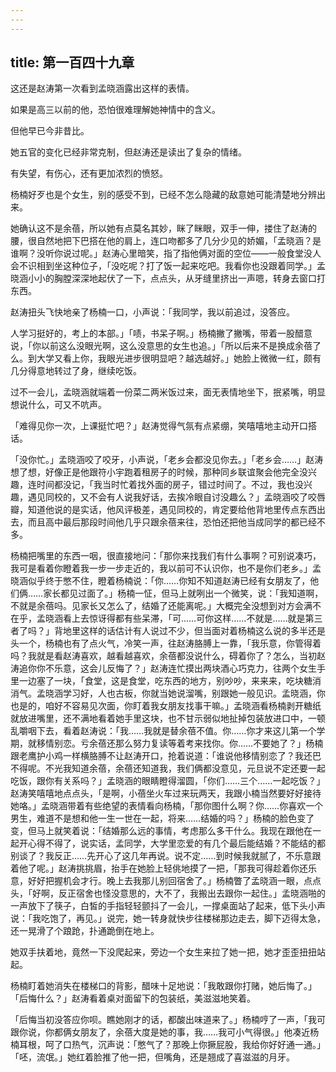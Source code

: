 ```yaml
---
---
---
```

title: 第一百四十九章
---




这还是赵涛第一次看到孟晓涵露出这样的表情。

如果是高三以前的他，恐怕很难理解她神情中的含义。

但他早已今非昔比。

她五官的变化已经非常克制，但赵涛还是读出了复杂的情绪。

有失望，有伤心，还有更加浓烈的愤怒。

杨楠好歹也是个女生，别的感受不到，已经不怎么隐藏的敌意她可能清楚地分辨出来。

她确认这不是余蓓，所以她有点莫名其妙，眯了眯眼，双手一伸，搂住了赵涛的腰，很自然地把下巴搭在他的肩上，连口吻都多了几分少见的娇媚，「孟晓涵？是谁啊？没听你说过呢。」赵涛心里暗笑，指了指他俩对面的空位——一般食堂没人会不识相到坐这种位子，「没吃呢？打了饭一起来吃吧。我看你也没跟着同学。」孟晓涵小小的胸膛深深地起伏了一下，点点头，从牙缝里挤出一声嗯，转身去窗口打东西。

赵涛扭头飞快地亲了杨楠一口，小声说：「我同学，我以前追过，没答应。

人学习挺好的，考上的本部。」「啧，书呆子啊。」杨楠撇了撇嘴，带着一股醋意说，「你以前这么没眼光啊，这么没意思的女生也追。」「所以后来不是换成余蓓了么。到大学又看上你，我眼光进步很明显吧？越选越好。」她脸上微微一红，颇有几分得意地转过了身，继续吃饭。

过不一会儿，孟晓涵就端着一份菜二两米饭过来，面无表情地坐下，抿紧嘴，明显想说什么，可又不吭声。

「难得见你一次，上课挺忙吧？」赵涛觉得气氛有点紧绷，笑嘻嘻地主动开口搭话。

「没你忙。」孟晓涵咬了咬牙，小声说，「老乡会都没见你去。」「老乡会……」赵涛想了想，好像正是他跟符小宇跑着租房子的时候，那种同乡联谊聚会他完全没兴趣，连时间都没记，「我当时忙着找外面的房子，错过时间了。不过，我也没兴趣，遇见同校的，又不会有人说我好话，去挨冷眼自讨没趣么？」孟晓涵咬了咬唇瓣，知道他说的是实话，他风评极差，遇见同校的，肯定要给他背地里传点东西出去，而且高中最后那段时间他几乎只跟余蓓来往，恐怕还把他当成同学的都已经不多。

杨楠把嘴里的东西一咽，很直接地问：「那你来找我们有什么事啊？可别说凑巧，我可是看着你瞪着我一步一步走近的，我以前可不认识你，也不是你们老乡。」孟晓涵似乎终于憋不住，瞪着杨楠说：「你……你知不知道赵涛已经有女朋友了，他们俩……家长都见过面了。」杨楠一怔，但马上就咧出一个微笑，说：「我知道啊，不就是余蓓吗。见家长又怎么了，结婚了还能离呢。」大概完全没想到对方会满不在乎，孟晓涵看上去惊讶得都有些呆滞，「可……可你这样……不就是……就是第三者了吗？」背地里这样的话估计有人说过不少，但当面对着杨楠这么说的多半还是头一个，杨楠也有了点火气，冷笑一声，往赵涛胳膊上一靠，「我乐意，你管得着吗？我就是看赵涛喜欢，越看越喜欢，余蓓都没说什么，碍着你了？怎么，当初赵涛追你你不乐意，这会儿反悔了？」赵涛连忙摸出两块酒心巧克力，往两个女生手里一边塞了一块，「食堂，这是食堂，吃东西的地方，别吵吵，来来来，吃块糖消消气。孟晓涵学习好，人也古板，你就当她说溜嘴，别跟她一般见识。孟晓涵，你也是的，咱好不容易见次面，你盯着我女朋友找事干嘛。」孟晓涵看杨楠剥开糖纸就放进嘴里，还不满地看着她手里这块，也不甘示弱似地扯掉包装放进口中，一顿乱嚼咽下去，看着赵涛说：「我……我就是替余蓓不值。你……你才来这儿第一个学期，就移情别恋。亏余蓓还那么努力复读等着考来找你。你……不要她了？」杨楠跟老鹰护小鸡一样横胳膊不让赵涛开口，抢着说道：「谁说他移情别恋了？我还巴不得呢。不光我知道余蓓，余蓓还知道我，我们俩都没意见，元旦说不定还要一起吃饭，跟你有关系吗？」孟晓涵的眼睛瞪得溜圆，「你们……三个……一起吃饭？」赵涛笑嘻嘻地点点头，「是啊，小蓓坐火车过来玩两天，我跟小楠当然要好好接待她咯。」孟晓涵带着有些绝望的表情看向杨楠，「那你图什么啊？你……你喜欢一个男生，难道不是想和他一生一世在一起，将来……结婚的吗？」杨楠的脸色变了变，但马上就笑着说：「结婚那么远的事情，考虑那么多干什么。我现在跟他在一起开心得不得了，说实话，孟同学，大学里恋爱的有几个最后能结婚？不能结的都别谈了？我反正……先开心了这几年再说。说不定……到时候我就腻了，不乐意跟着他了呢。」赵涛挑挑眉，抬手在她脸上轻佻地摸了一把，「那我可得趁着你还乐意，好好把握机会才行。晚上去我那儿别回宿舍了。」杨楠瞥了孟晓涵一眼，点点头，「好啊，反正宿舍也怪没意思的，大不了，我搬出去跟你一起住。」孟晓涵啪的一声放下了筷子，白皙的手指轻轻颤抖了一会儿，一撑桌面站了起来，低下头小声说：「我吃饱了，再见。」说完，她一转身就快步往楼梯那边走去，脚下迈得太急，还一晃滑了个踉跄，扑通跪倒在地上。

她双手扶着地，竟然一下没爬起来，旁边一个女生来拉了她一把，她才歪歪扭扭站起。

杨楠盯着她消失在楼梯口的背影，醋味十足地说：「我敢跟你打赌，她后悔了。」「后悔什么？」赵涛看着桌对面留下的包装纸，美滋滋地笑着。

「后悔当初没答应你呗。瞧她刚才的话，都酸出味道来了。」杨楠哼了一声，「我可跟你说，你都俩女朋友了，余蓓大度是她的事，我……我可小气得很。」他凑近杨楠耳根，呵了口热气，沉声说：「憋气了？那晚上你撅屁股，我给你好好通一通。」「呸，流氓。」她红着脸推了他一把，但嘴角，还是翘成了喜滋滋的月牙。